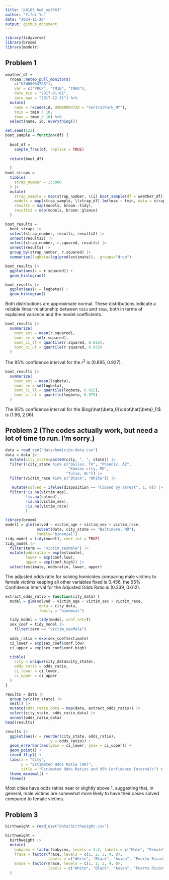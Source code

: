 ```yaml
---
title: "p8105_hw6_yy3563"
author: "Yifei Yu"
date: "2024-11-20"
output: github_document
---
```


```r
library(tidyverse)
library(broom)
library(modelr)
```

## Problem 1

```r
weather_df = 
  rnoaa::meteo_pull_monitors(
    c("USW00094728"),
    var = c("PRCP", "TMIN", "TMAX"), 
    date_min = "2017-01-01",
    date_max = "2017-12-31") %>%
  mutate(
    name = recode(id, USW00094728 = "CentralPark_NY"),
    tmin = tmin / 10,
    tmax = tmax / 10) %>%
  select(name, id, everything())
```

```r
set.seed(123)
boot_sample = function(df) {
  
  boot_df = 
    sample_frac(df, replace = TRUE) 
  
  return(boot_df)
  
  }
boot_straps =
  tibble(
    strap_number = 1:5000
  ) |> 
  mutate(
    strap_sample = map(strap_number, \(i) boot_sample(df = weather_df)),
    models = map(strap_sample, \(strap_df) lm(tmax ~ tmin, data = strap_df)),
    results = map(models, broom::tidy),
    results2 = map(models, broom::glance)
  )

boot_results =
  boot_straps |> 
  select(strap_number, results, results2) |> 
  unnest(results2) |> 
  select(strap_number, r.squared, results) |> 
  unnest(results) |> 
  group_by(strap_number, r.squared) |> 
  summarize(logbeta=log(prod(estimate)), .groups="drop")
```


```r
boot_results |> 
  ggplot(aes(x = r.squared)) + 
  geom_histogram()
```


```r
boot_results |> 
  ggplot(aes(x = logbeta)) +
  geom_histogram()
```

Both distributions are approximate normal. These distributions indicate a reliable linear relationship between `tmin` and `tmax`, both in terms of explained variance and the model coefficients.

```r
boot_results |> 
  summarize(
    boot_est = mean(r.squared),
    boot_se = sd(r.squared),
    boot_ci_ll = quantile(r.squared, 0.025),
    boot_ci_ul = quantile(r.squared, 0.975)
  )
```

The 95% confidence interval for the $r^2$ is (0.895,	0.927).

```r
boot_results |> 
  summarize(
    boot_est = mean(logbeta),
    boot_se = sd(logbeta),
    boot_ci_ll = quantile(logbeta, 0.025),
    boot_ci_ul = quantile(logbeta, 0.975)
  )
```

The 95% confidence interval for the $log(\hat{\beta_0}\cdot\hat{\beta}_1)$ is (1.96,	2.06).


## Problem 2 (The codes actually work, but need a lot of time to run. I'm sorry.)

```r
data = read_csv("data/homicide-data.csv")
data = data |> 
  mutate(city_state=paste0(city, ", ", state)) |> 
  filter(!city_state %in% c("Dallas, TX", "Phoenix, AZ", 
                            "Kansas city, MO",
                           "Tulsa, AL")) |> 
  filter(victim_race %in% c("Black", "White")) |> 

   mutate(solved = ifelse(disposition == "Closed by arrest", 1, 0)) |> 
  filter(!is.na(victim_age), 
         !is.na(solved),
         !is.na(victim_sex),
         !is.na(victim_race)
         )
```

```r
library(broom)
model1 = glm(solved ~ victim_age + victim_sex + victim_race, 
              subset(data, city_state == "Baltimore, MD"),
              family="binomial")
tidy_model = tidy(model1, conf.int = TRUE)
tidy_model |> 
  filter(term == "victim_sexMale") |> 
  mutate(oddsratio = exp(estimate),
         lower = exp(conf.low),
         upper = exp(conf.high)) |> 
  select(estimate, oddsratio, lower, upper)
```

The adjusted odds ratio for solving homicides comparing male victims to female victims keeping all other variables fixed is 0.456, the 95% Confidence Interval for the Adjusted Odds Ratio is (0.339, 0.612).

```r
extract_odds_ratio = function(city_data) {
  model = glm(solved ~ victim_age + victim_sex + victim_race,
               data = city_data,
               family = "binomial")

  tidy_model = tidy(model, conf.int=T)
  sex_coef = tidy_model |> 
    filter(term == "victim_sexMale")
  
  odds_ratio = exp(sex_coef$estimate)
  ci_lower = exp(sex_coef$conf.low)
  ci_upper = exp(sex_coef$conf.high)

  tibble(
    city = unique(city_data$city_state),
    odds_ratio = odds_ratio,
    ci_lower = ci_lower,
    ci_upper = ci_upper
  )
}

results = data |> 
  group_by(city_state) |> 
  nest() |> 
  mutate(odds_ratio_data = map(data, extract_odds_ratio)) |> 
  select(city_state, odds_ratio_data) |> 
  unnest(odds_ratio_data)
head(results)
```


```r
results |> 
  ggplot(aes(x = reorder(city_state, odds_ratio), 
                    y = odds_ratio)) +
  geom_errorbar(aes(ymin = ci_lower, ymax = ci_upper)) +
  geom_point() +
  coord_flip() +  
  labs(x = "City", 
       y = "Estimated Odds Ratio (OR)", 
       title = "Estimated Odds Ratios and 95% Confidence Intervals") +
  theme_minimal() + 
  theme() 
```

Most cities have odds ratios near or slightly above 1, suggesting that, in general, male victims are somewhat more likely to have their cases solved compared to female victims.


## Problem 3

```r
birthweight = read_csv("data/birthweight.csv")

birthweight = 
  birthweight |> 
  mutate(
    babysex = factor(babysex, levels = 1:2, labels = c("Male", "Female")),
    frace = factor(frace, levels = c(1, 2, 3, 4, 8),
                   labels = c("White", "Black", "Asian", "Puerto Rican", "Other")),
    mrace = factor(mrace, levels = c(1, 2, 3, 4, 8),
                   labels = c("White", "Black", "Asian", "Puerto Rican", "Other"))
  )
```

